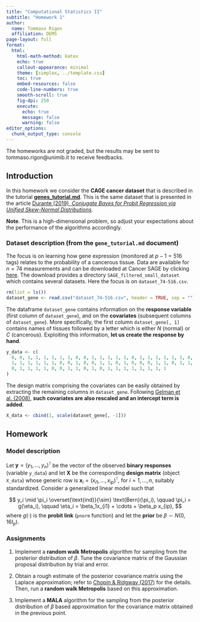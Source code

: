 ```yaml
---
title: "Computational Statistics II"
subtitle: "Homework 1"
author:
  name: Tommaso Rigon
  affiliation: DEMS
page-layout: full
format:
  html:
    html-math-method: katex
    echo: true
    callout-appearance: minimal
    theme: [simplex, ../template.css]
    toc: true
    embed-resources: false
    code-line-numbers: true
    smooth-scroll: true
    fig-dpi: 250
    execute:
      echo: true
      message: false
      warning: false
editor_options: 
  chunk_output_type: console
---
```


The homeworks are not graded, but the results may be sent to tommaso.rigon@unimib.it to receive feedbacks. 

## Introduction

In this homework we consider the **CAGE cancer dataset** that is described in the tutorial [**genes_tutorial.md**](https://github.com/danieledurante/ProbitSUN/blob/master/genes_tutorial.md). This is the same dataset  that is presented in the article [Durante (2019), *Conjugate Bayes for Probit Regression via Unified Skew-Normal Distributions*](https://academic.oup.com/biomet/article/106/4/765/5554418). 


**Note**. This is a high-dimensional problem, so adjust your expectations about the performance of the algorithms accordingly. 

### Dataset description (from the `gene_tutorial.md` document)

The focus is on learning how gene expression (monitored at $p - 1 = 516$ tags) relates to the probability of a cancerous tissue. Data are available for $n = 74$ measurements and can be downloaded at Cancer SAGE by clicking [here](http://www.i3s.unice.fr/~pasquier/web/userfiles/downloads/datasets/SAGE_filtered_small_dataset.zip). The download provides a directory `SAGE_filtered_small_dataset` which contains several datasets. Here the focus is on `dataset_74-516.csv`. 


```r
rm(list = ls())
dataset_gene <- read.csv("dataset_74-516.csv", header = TRUE, sep = "")
```

The dataframe  `dataset_gene` contains information on the **response variable** (first column of `dataset_gene`), and on the **covariates** (subsequent columns of `dataset_gene`). More specifically, the first column `dataset_gene[, 1]` contains names of tissues followed by a letter which is either *N* (normal) or *C* (cancerous). Exploiting this information, **let us create the response by hand**.

```r
y_data <- c(
  0, 0, 1, 1, 1, 1, 1, 1, 0, 0, 1, 1, 1, 1, 1, 0, 1, 1, 1, 1, 1, 1, 0, 1, 1, 1, 1,
  1, 1, 1, 1, 1, 1, 0, 0, 1, 0, 0, 1, 1, 0, 1, 0, 0, 0, 1, 1, 0, 1, 1, 0, 0, 0, 0,
  0, 1, 1, 1, 1, 0, 0, 1, 1, 0, 1, 0, 1, 1, 1, 1, 1, 1, 1, 1
)
```

The design matrix comprising the covariates can be easily obtained by extracting the remaining columns in `dataset_gene`. Following [Gelman et al. (2008)](https://projecteuclid.org/euclid.aoas/1231424214), **such covariates are also rescaled and an intercept term is added**.

```r
X_data <- cbind(1, scale(dataset_gene[, -1]))
```

## Homework

### Model description

Let $\textbf{y} = (y_1,\dots,y_n)^\intercal$ be the vector of the observed **binary responses** (variable `y_data`) and let $\textbf{X}$ be the corresponding **design matrix** (object `X_data`) whose generic row is $\textbf{x}_i = (x_{i1},\dots,x_{ip})^\intercal$, for $i=1,\dots,n$, suitably standardized. Consider a generalized linear model such that

$$
y_i \mid \pi_i \overset{\text{ind}}{\sim} \text{Bern}(\pi_i), \qquad \pi_i = g(\eta_i), \qquad \eta_i = \beta_1x_{i1} + \cdots + \beta_p x_{ip},
$$
where $g(\cdot)$ is the **probit link** (`pnorm` function) and let the **prior** be $\beta \sim N(0, 16 I_p)$.  

### Assignments

1. Implement a **random walk Metropolis** algorithm for sampling from the posterior distribution of $\beta$. Tune the covariance matrix of the Gaussian proposal distribution by trial and error. 

1. Obtain a rough estimate of the posterior covariance matrix using the Laplace approximation; refer to [Chopin & Ridgway (2017)](https://projecteuclid.org/journals/statistical-science/volume-32/issue-1/Leave-Pima-Indians-Alone--Binary-Regression-as-a-Benchmark/10.1214/16-STS581.full) for the details. Then, run a **random walk Metropolis** based on this approximation. 

1. Implement a **MALA** algorithm for the sampling from the posterior distribution of $\beta$ based approximation for the covariance matrix obtained in the previous point.
